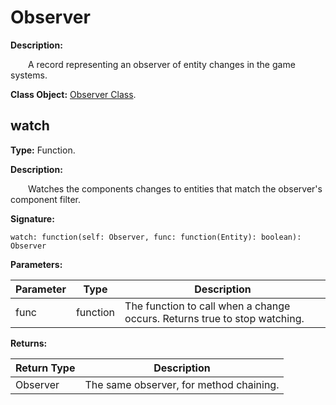 
# Observer

**Description:**

&emsp;&emsp;A record representing an observer of entity changes in the game systems.

**Class Object:** [Observer Class](/docs/api/Class%20Object/Observer).

## watch

**Type:** Function.

**Description:**

&emsp;&emsp;Watches the components changes to entities that match the observer's component filter.

**Signature:**
```tl
watch: function(self: Observer, func: function(Entity): boolean): Observer
```

**Parameters:**

| Parameter | Type | Description |
| --- | --- | --- |
| func | function | The function to call when a change occurs. Returns true to stop watching. |

**Returns:**

| Return Type | Description |
| --- | --- |
| Observer | The same observer, for method chaining. |